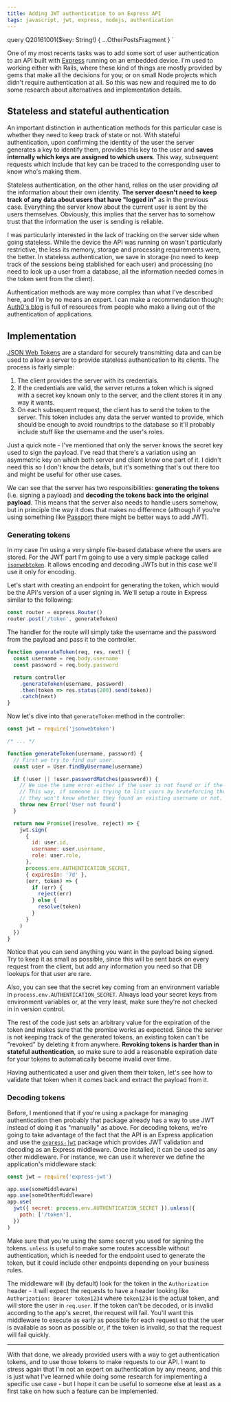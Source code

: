 ```yaml
---
title: Adding JWT authentication to an Express API
tags: javascript, jwt, express, nodejs, authentication
---
```




  query Q20161001($key: String!) {
    ...OtherPostsFragment
  }
`

One of my most recents tasks was to add some sort of user authentication to an
API built with [Express](https://expressjs.com/) running on an embedded device.
I'm used to working either with Rails, where these kind of things are mostly
provided by gems that make all the decisions for you; or on small Node projects
which didn't require authentication at all. So this was new and required me to
do some research about alternatives and implementation details.

## Stateless and stateful authentication

An important distinction in authentication methods for this particular case is
whether they need to keep track of state or not. With stateful authentication,
upon confirming the identity of the user the server generates a key to identify
them, provides this key to the user and **saves internally which keys are
assigned to which users**. This way, subsequent requests which include that key
can be traced to the corresponding user to know who's making them.

Stateless authentication, on the other hand, relies on the user providing _all_
the information about their own identity. **The server doesn't need to keep
track of any data about users that have "logged in"** as in the previous case.
Everything the server know about the current user is sent by the users
themselves. Obviously, this implies that the server has to somehow trust that
the information the user is sending is reliable.

I was particularly interested in the lack of tracking on the server side when
going stateless. While the device the API was running on wasn't particularly
restrictive, the less its memory, storage and processing requirements were, the
better. In stateless authentication, we save in storage (no need to keep track
of the sessions being stablished for each user) and processing (no need to look
up a user from a database, all the information needed comes in the token sent
from the client).

Authentication methods are way more complex than what I've described here, and
I'm by no means an expert. I can make a recommendation though:
[Auth0's blog](https://auth0.com/blog/) is full of resources from people who
make a living out of the authentication of applications.

## Implementation

[JSON Web Tokens](https://jwt.io/) are a standard for securely transmitting data
and can be used to allow a server to provide stateless authentication to its
clients. The process is fairly simple:

1. The client provides the server with its credentials.
2. If the credentials are valid, the server returns a token which is signed with
   a secret key known only to the server, and the client stores it in any way it
   wants.
3. On each subsequent request, the client has to send the token to the server.
   This token includes any data the server wanted to provide, which should be
   enough to avoid roundtrips to the database so it'll probably include stuff
   like the username and the user's roles.

Just a quick note - I've mentioned that only the server knows the secret key
used to sign the payload. I've read that there's a variation using an asymmetric
key on which both server and client know one part of it. I didn't need this so I
don't know the details, but it's something that's out there too and might be
useful for other use cases.

We can see that the server has two responsibilities: **generating the tokens**
(i.e. signing a payload) and **decoding the tokens back into the original
payload**. This means that the server also needs to handle users somehow, but in
principle the way it does that makes no difference (although if you're using
something like [Passport](https://www.npmjs.com/package/passport) there might be
better ways to add JWT).

### Generating tokens

In my case I'm using a very simple file-based database where the users are
stored. For the JWT part I'm going to use a very simple package called
[`jsonwebtoken`](https://www.npmjs.com/package/jsonwebtoken). It allows encoding
and decoding JWTs but in this case we'll use it only for encoding.

Let's start with creating an endpoint for generating the token, which would be
the API's version of a user signing in. We'll setup a route in Express similar
to the following:

```js
const router = express.Router()
router.post('/token', generateToken)
```

The handler for the route will simply take the username and the password from
the payload and pass it to the controller.

```js
function generateToken(req, res, next) {
  const username = req.body.username
  const password = req.body.password

  return controller
    .generateToken(username, password)
    .then(token => res.status(200).send(token))
    .catch(next)
}
```

Now let's dive into that `generateToken` method in the controller:

```js
const jwt = require('jsonwebtoken')

/* ... */

function generateToken(username, password) {
  // First we try to find our user.
  const user = User.findByUsername(username)

  if (!user || !user.passwordMatches(password)) {
    // We use the same error either if the user is not found or if the password doesn't match.
    // This way, if someone is trying to list users by bruteforcing the authentication endpoint,
    // they won't know whether they found an existing username or not.
    throw new Error('User not found')
  }

  return new Promise((resolve, reject) => {
    jwt.sign(
      {
        id: user.id,
        username: user.username,
        role: user.role,
      },
      process.env.AUTHENTICATION_SECRET,
      { expiresIn: '7d' },
      (err, token) => {
        if (err) {
          reject(err)
        } else {
          resolve(token)
        }
      }
    )
  })
}
```

Notice that you can send anything you want in the payload being signed. Try to
keep it as small as possible, since this will be sent back on every request from
the client, but add any information you need so that DB lookups for that user
are rare.

Also, you can see that the secret key coming from an environment variable in
`process.env.AUTHENTICATION_SECRET`. Always load your secret keys from
environment variables or, at the very least, make sure they're not checked in in
version control.

The rest of the code just sets an arbitrary value for the expiration of the
token and makes sure that the promise works as expected. Since the server is not
keeping track of the generated tokens, an existing token can't be "revoked" by
deleting it from anywhere. **Revoking tokens is harder than in stateful
authentication**, so make sure to add a reasonable expiration date for your
tokens to automatically become invalid over time.

Having authenticated a user and given them their token, let's see how to
validate that token when it comes back and extract the payload from it.

### Decoding tokens

Before, I mentioned that if you're using a package for managing authentication
then probably that package already has a way to use JWT instead of doing it as
"manually" as above. For decoding tokens, we're going to take advantage of the
fact that the API is an Express application and use the
[`express-jwt`](https://github.com/auth0/express-jwt) package which provides JWT
validation and decoding as an Express middleware. Once installed, it can be used
as any other middleware. For instance, we can use it wherever we define the
application's middleware stack:

```js
const jwt = require('express-jwt')

app.use(someMiddleware)
app.use(someOtherMiddleware)
app.use(
  jwt({ secret: process.env.AUTHENTICATION_SECRET }).unless({
    path: ['/token'],
  })
)
```

Make sure that you're using the same secret you used for signing the tokens.
`unless` is useful to make some routes accessible without authentication, which
is needed for the endpoint used to generate the token, but it could include
other endpoints depending on your business rules.

The middleware will (by default) look for the token in the `Authorization`
header - it will expect the requests to have a header looking like
`Authorization: Bearer token1234` where `token1234` is the actual token, and
will store the user in `req.user`. If the token can't be decoded, or is invalid
according to the app's secret, the request will fail. You'll want this
middleware to execute as early as possible for each request so that the user is
available as soon as possible or, if the token is invalid, so that the request
will fail quickly.

---

With that done, we already provided users with a way to get authentication
tokens, and to use those tokens to make requests to our API. I want to stress
again that I'm not an expert on authentication by any means, and this is just
what I've learned while doing some research for implementing a specific use
case - but I hope it can be useful to someone else at least as a first take on
how such a feature can be implemented.
